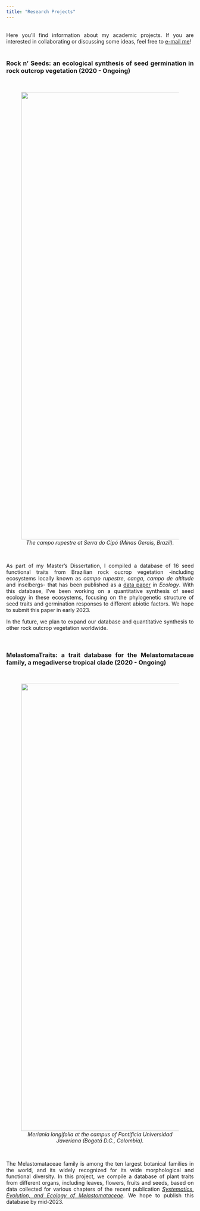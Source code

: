 ```yaml
---
title: "Research Projects"
---
```

<div style="text-align: justify">

<br/>
Here you'll find information about my academic projects. If you are interested in collaborating or discussing some ideas, feel free to [e-mail me](mailto:carlos.ordonez.parra@gmail.com)!
<br/><br/>

### Rock n' Seeds: an ecological synthesis of seed germination in rock outcrop vegetation (2020 - Ongoing)

<br/>
<center>
<figure>
  <img src="Images/Figure9.JPG" width="1200"/>
  <figcaption> _The campo rupestre at Serra do Cipó (Minas Gerais, Brazil)._ </figcaption>
</figure> 
</center>
<br/>

As part of my Master's Dissertation, I compiled a database of 16 seed functional traits from Brazilian rock oucrop vegetation -including ecosystems locally known as _campo rupestre_, _canga_, _campo de altitude_ and inselbergs- that has been published as a [data paper](https://esajournals.onlinelibrary.wiley.com/doi/abs/10.1002/ecy.3852) in _Ecology_. With this database, I've been working on a quantitative synthesis of seed ecology in these ecosystems, focusing on the phylogenetic structure of seed traits and germination responses to different abiotic factors. We hope to submit this paper in early 2023.

In the future, we plan to expand our database and quantitative synthesis to other rock outcrop vegetation worldwide.

<br/>

### MelastomaTraits: a trait database for the Melastomataceae family, a megadiverse tropical clade (2020 - Ongoing)

<br/>
<center>
<figure>
  <img src="Images/Figure10.JPG" width="1200"/>
  <figcaption> _Meriania longifolia at the campus of Pontificia Universidad Javeriana (Bogotá D.C., Colombia)._ </figcaption>
</figure> 
</center>
<br/>

The Melastomataceae family is among the ten largest botanical families in the world, and its widely recognized for its wide morphological and functional diversity. In this project, we compile a database of plant traits from different organs, including leaves, flowers, fruits and seeds, based on data collected for various chapters of the recent publication [_Systematics, Evolution, and Ecology of Melastomataceae_](https://link.springer.com/book/10.1007/978-3-030-99742-7). We hope to publish this database by mid-2023.

<br/>
